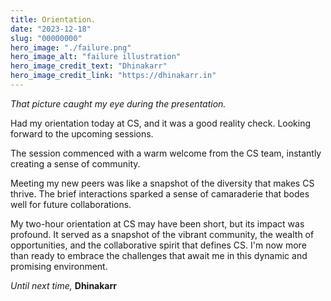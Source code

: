 ```yaml
---
title: Orientation.
date: "2023-12-18"
slug: "00000000"
hero_image: "./failure.png"
hero_image_alt: "failure illustration"
hero_image_credit_text: "Dhinakarr"
hero_image_credit_link: "https://dhinakarr.in"
---
```


*That picture caught my eye during the presentation.*



Had my orientation today at CS, and it was a good reality check. Looking forward to the upcoming sessions.



The session commenced with a warm welcome from the CS team, instantly creating a sense of community.



Meeting my new peers was like a snapshot of the diversity that makes CS thrive. The brief interactions sparked a sense of camaraderie that bodes well for future collaborations.



My two-hour orientation at CS may have been short, but its impact was profound. It served as a snapshot of the vibrant community, the wealth of opportunities, and the collaborative spirit that defines CS. I'm now more than ready to embrace the challenges that await me in this dynamic and promising environment.



*Until next time,*
**Dhinakarr**




